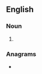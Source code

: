 ==English==

===Noun===
{{head|en|noun form}}

# {{plural of|en|gander}}

===Anagrams===
* {{anagrams|en|a=adegnrs|Gardens|dangers|gardens|nadgers}}